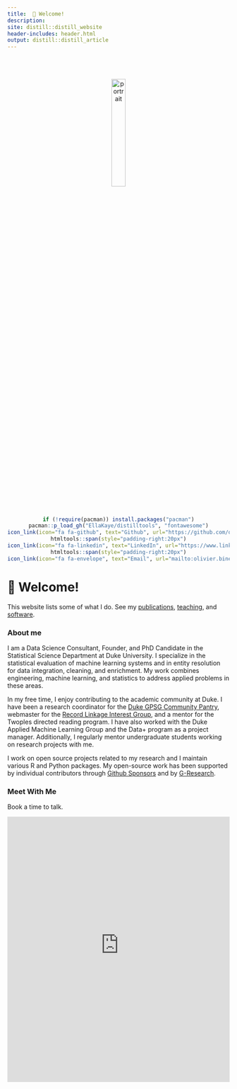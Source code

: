 ```yaml
---
title: 	👋 Welcome!
description:
site: distill::distill_website
header-includes: header.html
output: distill::distill_article
---
```


  <link rel="stylesheet" href="custom.css">


<center>
<img src="media/portrait4.jpg" alt="portrait" width="25%" style="border-radius: 3%; margin-top:10%">
</center>

<center>
```r
if (!require(pacman)) install.packages("pacman")
pacman::p_load_gh("EllaKaye/distilltools", "fontawesome")
icon_link(icon="fa fa-github", text="Github", url="https://github.com/olivierbinette")
htmltools::span(style="padding-right:20px")
icon_link(icon="fa fa-linkedin", text="LinkedIn", url="https://www.linkedin.com/in/olivier-binette/")
htmltools::span(style="padding-right:20px")
icon_link(icon="fa fa-envelope", text="Email", url="mailto:olivier.binette@duke.edu")
```

</center>
 
# 👋 Welcome!

This website lists some of what I do. See my [publications](./research.html), [teaching](./teaching.html), and [software](./software.html).

### About me

I am a Data Science Consultant, Founder, and PhD Candidate in the Statistical Science Department at Duke University. I specialize in the statistical evaluation of machine learning systems and in entity resolution for data integration, cleaning, and enrichment. My work combines engineering, machine learning, and statistics to address applied problems in these areas.

<!--During Spring 2022, I was working as a Data Scientist intern at the [Intact Financial Corporation](https://en.wikipedia.org/wiki/Intact_Financial). I was part of the Rating Revolution team which develops machine learning models to improve the pricing of insurance products. 
<!--During Summer 2022, I will be working as a Data Scientist intern at the [American Institutes for Research](https://en.wikipedia.org/wiki/American_Institutes_for_Research) for a contract with the U.S. Patents and Trademarks Office.

During Summer 2022, I was working as a Data Scientist/Researcher Intern at the [American Institutes for Research](https://www.air.org/). I worked on the entity resolution algorithms used for [PatentsView.org](https://patentsview.org/), a patents knowledge discovery platform led by the Office of the Chief Economist at the U.S. Patent & Trademark Office. I developed novel evaluation methodology for entity resolution systems (see [our paper](media/PatentsView_Evaluation.pdf)).
-->

In my free time, I enjoy contributing to the academic community at Duke. I have been a research coordinator for the [Duke GPSG Community Pantry](https://gpsg.duke.edu/resources-for-students/community-pantry/), webmaster for the [Record Linkage Interest Group](https://sites.google.com/view/rlig), and a mentor for the Twoples directed reading program. I have also worked with the Duke Applied Machine Learning Group and the Data+ program as a project manager. Additionally, I regularly mentor undergraduate students working on research projects with me.

I work on open source projects related to my research and I maintain various R and Python packages. My open-source work has been supported by individual contributors through [Github Sponsors](https://github.com/sponsors/olivierbinette) and by [G-Research](https://www.gresearch.co.uk/article/g-research-february-grant-winners/).

### Meet With Me

Book a time to talk.

<iframe width='100%' height='600px' src='https://olivierbinette.zohobookings.com/portal-embed#/customer/1' frameborder='0' allowfullscreen='' > </iframe>



